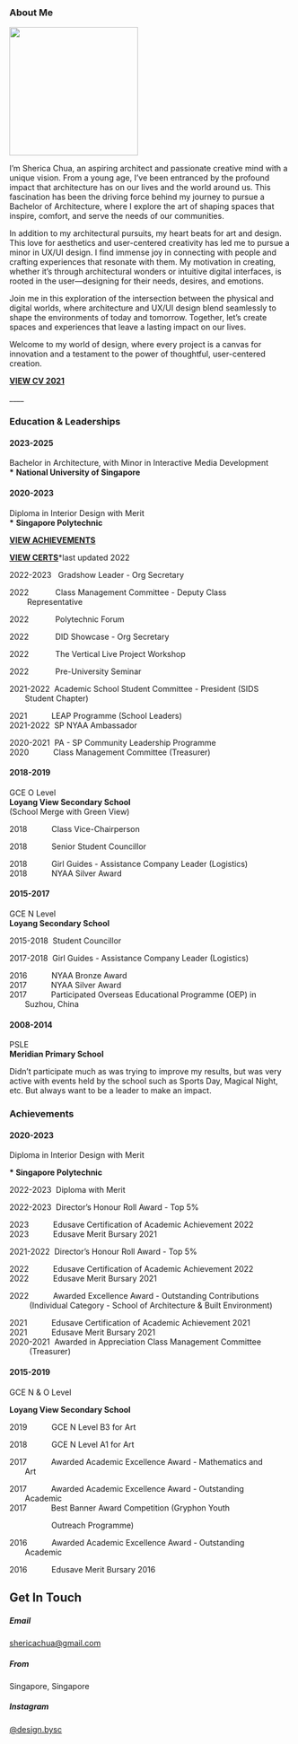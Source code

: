 ### About Me

![](images/sherica.jpg){fig-align="center" width="229"}

I'm Sherica Chua, an aspiring architect and passionate creative mind with a unique vision. From a young age, I've been entranced by the profound impact that architecture has on our lives and the world around us. This fascination has been the driving force behind my journey to pursue a Bachelor of Architecture, where I explore the art of shaping spaces that inspire, comfort, and serve the needs of our communities.

In addition to my architectural pursuits, my heart beats for art and design. This love for aesthetics and user-centered creativity has led me to pursue a minor in UX/UI design. I find immense joy in connecting with people and crafting experiences that resonate with them. My motivation in creating, whether it's through architectural wonders or intuitive digital interfaces, is rooted in the user---designing for their needs, desires, and emotions.

Join me in this exploration of the intersection between the physical and digital worlds, where architecture and UX/UI design blend seamlessly to shape the environments of today and tomorrow. Together, let's create spaces and experiences that leave a lasting impact on our lives.

Welcome to my world of design, where every project is a canvas for innovation and a testament to the power of thoughtful, user-centered creation.

[**VIEW CV 2021**](https://0c002853-f10f-4239-8490-3d727ec0f6cd.filesusr.com/ugd/ed7ead_2b1b705aa53340038ed3d017fc650c7a.pdf)

\_\_\_\_

### Education & Leaderships

#### 2023-2025

Bachelor in Architecture, with Minor in Interactive Media Development\
**\*** **National University of Singapore**

#### 2020-2023

Diploma in Interior Design with Merit\
**\*** **Singapore Polytechnic** 

[**VIEW ACHIEVEMENTS**](https://0c002853-f10f-4239-8490-3d727ec0f6cd.filesusr.com/ugd/ed7ead_3c702ccbf50249ee9fa14db134ce3041.pdf)

[**VIEW CERTS**](https://0c002853-f10f-4239-8490-3d727ec0f6cd.filesusr.com/ugd/ed7ead_ff27e54cf2634124a9dc93a921885078.pdf)\*last updated 2022

2022-2023   Gradshow Leader - Org Secretary

2022            Class Management Committee - Deputy Class                                      Representative 

2022            Polytechnic Forum

2022            DID Showcase - Org Secretary

2022            The Vertical Live Project Workshop

2022            Pre-University Seminar

2021-2022  Academic School Student Committee - President (SIDS                       Student Chapter) 

2021           LEAP Programme (School Leaders)\
2021-2022  SP NYAA Ambassador 

2020-2021  PA - SP Community Leadership Programme\
2020           Class Management Committee (Treasurer)

#### 2018-2019

GCE O Level\
**Loyang View Secondary School**\
(School Merge with Green View)

2018           Class Vice-Chairperson 

2018           Senior Student Councillor

2018           Girl Guides - Assistance Company Leader (Logistics)\
2018           NYAA Silver Award

#### 2015-2017

GCE N Level\
**Loyang Secondary School**

2015-2018  Student Councillor

2017-2018  Girl Guides - Assistance Company Leader (Logistics)

2016           NYAA Bronze Award\
2017           NYAA Silver Award\
2017           Participated Overseas Educational Programme (OEP) in                       Suzhou, China

#### 2008-2014

PSLE\
**Meridian Primary School**

Didn't participate much as was trying to improve my results, but was very active with events held by the school such as Sports Day, Magical Night, etc. But always want to be a leader to make an impact.

### Achievements

#### 2020-2023

Diploma in Interior Design with Merit

**\* Singapore Polytechnic** 

2022-2023  Diploma with Merit

2022-2023  Director's Honour Roll Award - Top 5%

2023           Edusave Certification of Academic Achievement 2022\
2023           Edusave Merit Bursary 2021

2021-2022  Director's Honour Roll Award - Top 5%

2022           Edusave Certification of Academic Achievement 2022\
2022           Edusave Merit Bursary 2021

2022           Awarded Excellence Award - Outstanding Contributions                         (Individual Category - School of Architecture & Built Environment)

2021           Edusave Certification of Academic Achievement 2021\
2021           Edusave Merit Bursary 2021\
2020-2021  Awarded in Appreciation Class Management Committee                       (Treasurer)

#### 2015-2019

GCE N & O Level

**Loyang View Secondary School**

2019           GCE N Level B3 for Art

2018           GCE N Level A1 for Art

2017           Awarded Academic Excellence Award - Mathematics and                     Art

2017           Awarded Academic Excellence Award - Outstanding                             Academic \
2017           Best Banner Award Competition (Gryphon Youth

                   Outreach Programme)

2016           Awarded Academic Excellence Award - Outstanding                             Academic 

2016           Edusave Merit Bursary 2016

## Get In Touch

##### Email

[shericachua\@gmail.com](mailto:shericachua@gmail.com)

##### From

Singapore, Singapore

##### Instagram

[\@design.bysc](https://www.instagram.com/design.bysc/?hl=en)

